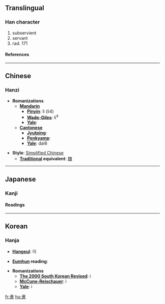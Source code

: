 {{see|隸}}<!-- may be replaced by zh-forms -->

==Translingual==
===Han character===
{{Han char|rn=171|rad=隶|as=00|sn=8|four=|canj=中水 (LE)}}
# subservient
# servant
# rad. 171
====References====
{{Han ref|kx=1363.220|dkj=41923|dj=1867.100|hdz=74323.010|uh=96B6|ud=38582}}
----

==Chinese==
===Hanzi===


* '''Romanizations'''
** '''[[Mandarin]]'''
*** '''[[Pinyin]]''': lì (li4)
*** '''[[Wade-Giles]]''': li<sup>4</sup>
*** '''[[Yale]]''': 
** '''[[Cantonese]]'''
*** '''[[Jyutping]]''':
*** '''[[Penkyamp]]''': 
*** '''[[Yale]]''': dai6

* '''Style''': [[Simplified Chinese]] 
** '''[[Traditional Chinese|Traditional]] equivalent''': [[隸]]


----
==Japanese==
===Kanji===


{{ja-kanji|grade=|rs=隶00}}
====Readings====
{{ja-readings|on=[[たい]] (tai), [[だい]] (dai), [[い]] (i)|kun=[[およぶ]] (oyobu)}}


 
----

==Korean==
===Hanja===

* '''[[Hangeul]]''': 이

* '''[[Eumhun]] reading''': 

* '''Romanizations'''
** '''[[The 2000 South Korean Revised Romanization|The 2000 South Korean Revised]]''': i
** '''[[McCune-Reischauer]]''': i
** '''[[Yale]]''': i


[[fr:隶]]
[[hu:隶]]